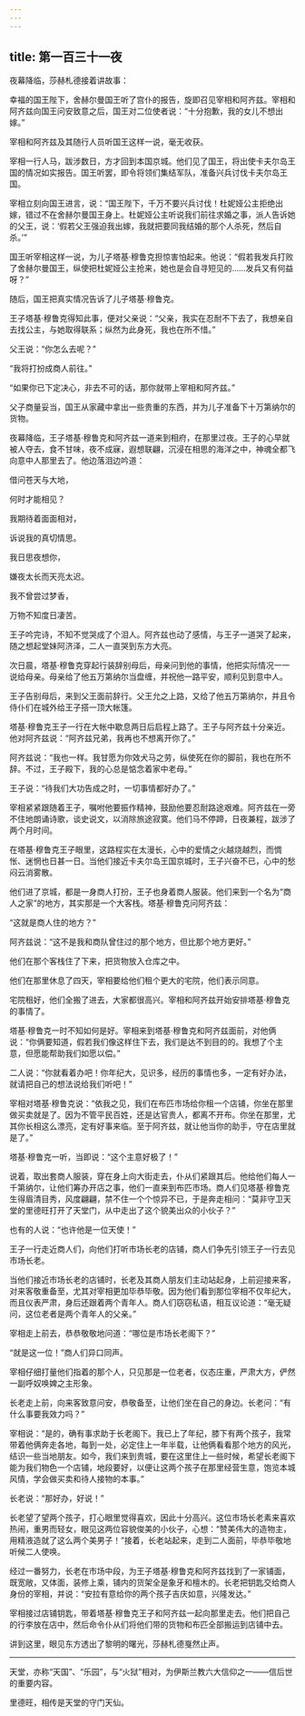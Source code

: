 ```yaml
---
---
---
```

title: 第一百三十一夜
---






夜幕降临，莎赫札德接着讲故事：





幸福的国王陛下，舍赫尔曼国王听了宫仆的报告，旋即召见宰相和阿齐兹。宰相和阿齐兹向国王问安致意之后，国王对二位使者说：“十分抱歉，我的女儿不想出嫁。”

宰相和阿齐兹及其随行人员听国王这样一说，毫无收获。

宰相一行人马，跋涉数日，方才回到本国京城。他们见了国王，将出使卡夫尔岛王国的情况如实报告。国王听罢，即令将领们集结军队，准备兴兵讨伐卡夫尔岛王国。

宰相立刻向国王进言，说：“国王陛下，千万不要兴兵讨伐！杜妮娅公主拒绝出嫁，错过不在舍赫尔曼国王身上。杜妮娅公主听说我们前往求婚之事，派人告诉她的父王，说：‘假若父王强迫我出嫁，我就把要同我结婚的那个人杀死，然后自杀。’”

国王听宰相这样一说，为儿子塔基·穆鲁克担惊害怕起来。他说：“假若我发兵打败了舍赫尔曼国王，纵使把杜妮娅公主抢来，她也是会自寻短见的……发兵又有何益呀？”

随后，国王把真实情况告诉了儿子塔基·穆鲁克。

王子塔基·穆鲁克得知此事，便对父亲说：“父亲，我实在忍耐不下去了，我想亲自去找公主，与她取得联系；纵然为此身死，我也在所不惜。”

父王说：“你怎么去呢？”

“我将打扮成商人前往。”

“如果你已下定决心，非去不可的话，那你就带上宰相和阿齐兹。”

父子商量妥当，国王从家藏中拿出一些贵重的东西，并为儿子准备下十万第纳尔的货物。

夜幕降临，王子塔基·穆鲁克和阿齐兹一道来到相府，在那里过夜。王子的心早就被人夺去，食不甘味，夜不成寐，遐想联翩，沉浸在相思的海洋之中，神魂全都飞向意中人那里去了。他边落泪边吟道：


借问苍天与大地，

何时才能相见？

我期待着面面相对，

诉说我的真切情思。

我日思夜想你，

嫌夜太长而天亮太迟。

我不曾尝过梦香，

万物不知度日凄苦。



王子吟完诗，不知不觉哭成了个泪人。阿齐兹也动了感情，与王子一道哭了起来，随之想起堂妹阿济泽，二人一直哭到东方大亮。

次日晨，塔基·穆鲁克穿起行装辞别母后，母亲问到他的事情，他把实际情况一一说给母亲。母亲给了他五万第纳尔当盘缠，并祝他一路平安，顺利见到意中人。

王子告别母后，来到父王面前辞行。父王允之上路，又给了他五万第纳尔，并且令侍仆们在城外给王子搭一顶大帐篷。

塔基·穆鲁克王子一行在大帐中歇息两日后启程上路了。王子与阿齐兹十分亲近。他对阿齐兹说：“阿齐兹兄弟，我再也不想离开你了。”

阿齐兹说：“我也一样。我甘愿为你效犬马之劳，纵使死在你的脚前，我也在所不辞。不过，王子殿下，我的心总是惦念着家中老母。”

王子说：“待我们大功告成之时，一切事情都好办了。”

宰相紧紧跟随着王子，嘱咐他要振作精神，鼓励他要忍耐路途艰难。阿齐兹在一旁不住地朗诵诗歌，谈史说文，以消除旅途寂寞。他们马不停蹄，日夜兼程，跋涉了两个月时间。

在塔基·穆鲁克王子眼里，这路程实在太漫长，心中的爱情之火越烧越烈，而惆怅、迷惘也日甚一日。当他们接近卡夫尔岛王国京城时，王子兴奋不已，心中的愁闷云消雾散。

他们进了京城，都是一身商人打扮，王子也身着商人服装。他们来到一个名为“商人之家”的地方，其实那是一个大客栈。塔基·穆鲁克问阿齐兹：

“这就是商人住的地方？”

阿齐兹说：“这不是我和商队曾住过的那个地方，但比那个地方更好。”

他们在那个客栈住了下来，把货物放入仓库之中。

他们在那里休息了四天，宰相要给他们租个更大的宅院，他们表示同意。

宅院租好，他们全搬了进去，大家都很高兴。宰相和阿齐兹开始安排塔基·穆鲁克的事情了。

塔基·穆鲁克一时不知如何是好。宰相来到塔基·穆鲁克和阿齐兹面前，对他俩说：“你俩要知道，假若我们像这样住下去，我们是达不到目的的。我想了个主意，但愿能帮助我们如愿以偿。”

二人说：“你就看着办吧！你年纪大，见识多，经历的事情也多，一定有好办法，就请把自己的想法说给我们听吧！”

宰相对塔基·穆鲁克说：“依我之见，我们在布匹市场给你租一个店铺，你坐在那里做买卖就是了。因为不管平民百姓，还是达官贵人，都离不开布。你坐在那里，尤其你长相这么漂亮，定有好事来临。至于阿齐兹，就让他当你的助手，守在店里就是了。”

塔基·穆鲁克一听，当即说：“这个主意好极了！”

说着，取出套商人服装，穿在身上向大街走去，仆从们紧跟其后。他给他们每人一千第纳尔，让他们筹办开店之事，他们一直来到布匹市场。商人们见塔基·穆鲁克生得眉清目秀，风度翩翩，禁不住一个个惊异不已，于是奔走相问：“莫非守卫天堂的里德旺打开了天堂门，从中走出了这个貌美出众的小伙子？”

也有的人说：“也许他是一位天使！”

王子一行走近商人们，向他们打听市场长老的店铺，商人们争先引领王子一行去见市场长老。

当他们接近市场长老的店铺时，长老及其商人朋友们主动站起身，上前迎接来客，对来客敬重备至，尤其对宰相更加毕恭毕敬。因为他们看到那位宰相不仅年纪大，而且仪表严肃，身后还跟着两个青年人。商人们窃窃私语，相互议论道：“毫无疑问，这位老者是两个青年人的父亲。”

宰相走上前去，恭恭敬敬地问道：“哪位是市场长老阁下？”

“就是这一位！”商人们异口同声。

宰相仔细打量他们指着的那个人，只见那是一位老者，仪态庄重，严肃大方，俨然一副呼奴唤婢之主形象。

长老走上前，向来客致意问安，恭敬备至，让他们坐在自己的身边。长老问：“有什么事要我效力吗？”

宰相说：“是的，确有事求助于长老阁下。我已上了年纪，膝下有两个孩子，我常带着他俩奔走各地，每到一处，必定住上一年半载，让他俩看看那个地方的风光，结识一些当地朋友。如今，我们来到贵城，要在这里住上一些时候，希望长老阁下能为我们物色一个店铺，地段要好，以便让这两个孩子在那里经营生意，饱览本城风情，学会做买卖和待人接物的本事。”

长老说：“那好办，好说！”

长老望了望两个孩子，打心眼里觉得喜欢，因此十分高兴。这位市场长老素来喜欢热闹，重男而轻女，眼见这两位容貌俊美的小伙子，心想：“赞美伟大的造物主，用精液造就了这么两个美男子！”接着，长老站起来，走到二人面前，毕恭毕敬地听候二人使唤。

经过一番努力，长老在市场中段，为王子塔基·穆鲁克和阿齐兹找到了一家铺面，既宽敞，又体面，装修上乘，铺内的货架全是象牙和檀木的。长老把钥匙交给商人身份的宰相，并说：“安拉有意给你的两个孩子吉庆如意，兴隆发达。”

宰相接过店铺钥匙，带着塔基·穆鲁克王子和阿齐兹一起向那里走去。他们把自己的行李放在店中，然后命令仆从们将他们带的货物和布匹全部搬运到店铺中去。





讲到这里，眼见东方透出了黎明的曙光，莎赫札德戛然止声。



***





天堂，亦称“天国”、“乐园”，与“火狱”相对，为伊斯兰教六大信仰之一——信后世的重要内容。​​​



里德旺，相传是天堂的守门天仙。​​​